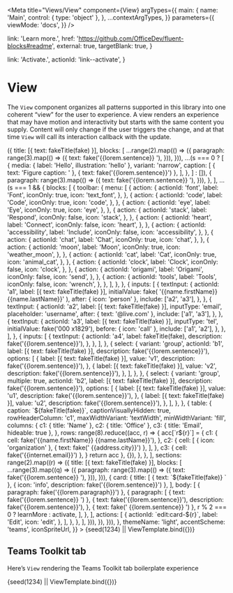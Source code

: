 


<Meta
  title="Views/View"
  component={View}
  argTypes={{
    main: {
      name: 'Main',
      control: { type: 'object' },
    },
    ...contextArgTypes,
  }}
  parameters={{
    viewMode: 'docs',
  }}
/>


  link: 'Learn more.',
  href: 'https://github.com/OfficeDev/fluent-blocks#readme',
  external: true,
  targetBlank: true,
}

  link: 'Activate.',
  actionId: 'link--activate',
}

# View

The `View` component organizes all patterns supported in this library into one
coherent “view” for the user to experience. A view renders an experience that
may have motion and interactivity but starts with the same content you
supply. Content will only change if the user triggers the change, and at
that time `View` will call its interaction callback with the update.

<Canvas withSource="none">
  <Story
    name="Intro"
    args={{
      main: {
        title: [{ text: 'Fluent Blocks' }],
        abstract: [
          {
            text: 'This is a demonstration of Fluent Blocks’ View component. ',
          },
          { text: fake('{{lorem.paragraph}}') },
        ],
        sections: range(4).map((s) => ({
          title: [{ text: fakeTitle(fake) }],
          blocks: [
            ...range(2).map(() => ({
              paragraph: range(3).map(() => ({
                text: fake('{{lorem.sentence}} '),
              })),
            })),
            ...(s === 0
              ? [
                  {
                    media: { label: 'Hello', illustration: 'hello' },
                    variant: 'narrow',
                    caption: [
                      { text: 'Figure caption: ' },
                      { text: fake('{{lorem.sentence}}') },
                    ],
                  },
                ]
              : []),
            {
              paragraph: range(3).map(() => ({
                text: fake('{{lorem.sentence}} '),
              })),
            },
          ],
          ...(s === 1 && {
            blocks: [
              {
                toolbar: {
                  menu: [
                    {
                      action: {
                        actionId: 'font',
                        label: 'Font',
                        iconOnly: true,
                        icon: 'text_font',
                      },
                    },
                    {
                      action: {
                        actionId: 'code',
                        label: 'Code',
                        iconOnly: true,
                        icon: 'code',
                      },
                    },
                    {
                      action: {
                        actionId: 'eye',
                        label: 'Eye',
                        iconOnly: true,
                        icon: 'eye',
                      },
                    },
                    {
                      action: {
                        actionId: 'stack',
                        label: 'Respond',
                        iconOnly: false,
                        icon: 'stack',
                      },
                    },
                    {
                      action: {
                        actionId: 'heart',
                        label: 'Connect',
                        iconOnly: false,
                        icon: 'heart',
                      },
                    },
                    {
                      action: {
                        actionId: 'accessibility',
                        label: 'Include',
                        iconOnly: false,
                        icon: 'accessibility',
                      },
                    },
                    {
                      action: {
                        actionId: 'chat',
                        label: 'Chat',
                        iconOnly: true,
                        icon: 'chat',
                      },
                    },
                    {
                      action: {
                        actionId: 'moon',
                        label: 'Moon',
                        iconOnly: true,
                        icon: 'weather_moon',
                      },
                    },
                    {
                      action: {
                        actionId: 'cat',
                        label: 'Cat',
                        iconOnly: true,
                        icon: 'animal_cat',
                      },
                    },
                    {
                      action: {
                        actionId: 'clock',
                        label: 'Clock',
                        iconOnly: false,
                        icon: 'clock',
                      },
                    },
                    {
                      action: {
                        actionId: 'origami',
                        label: 'Origami',
                        iconOnly: false,
                        icon: 'send',
                      },
                    },
                    {
                      action: {
                        actionId: 'tools',
                        label: 'Tools',
                        iconOnly: false,
                        icon: 'wrench',
                      },
                    },
                  ],
                },
              },
              {
                inputs: [
                  {
                    textInput: {
                      actionId: 'a1',
                      label: [{ text: fakeTitle(fake) }],
                      initialValue: fake(
                        '{{name.firstName}} {{name.lastName}}'
                      ),
                      after: { icon: 'person' },
                      include: ['a2', 'a3'],
                    },
                  },
                  {
                    textInput: {
                      actionId: 'a2',
                      label: [{ text: fakeTitle(fake) }],
                      inputType: 'email',
                      placeholder: 'username',
                      after: { text: '@live.com' },
                      include: ['a1', 'a3'],
                    },
                  },
                  {
                    textInput: {
                      actionId: 'a3',
                      label: [{ text: fakeTitle(fake) }],
                      inputType: 'tel',
                      initialValue: fake('000 x1829'),
                      before: { icon: 'call' },
                      include: ['a1', 'a2'],
                    },
                  },
                ],
              },
              {
                inputs: [
                  {
                    textInput: {
                      actionId: 'a4',
                      label: fakeTitle(fake),
                      description: fake('{{lorem.sentence}}'),
                    },
                  },
                ],
              },
              {
                select: {
                  variant: 'group',
                  actionId: 'b1',
                  label: [{ text: fakeTitle(fake) }],
                  description: fake('{{lorem.sentence}}'),
                  options: [
                    {
                      label: [{ text: fakeTitle(fake) }],
                      value: 'v1',
                      description: fake('{{lorem.sentence}}'),
                    },
                    {
                      label: [{ text: fakeTitle(fake) }],
                      value: 'v2',
                      description: fake('{{lorem.sentence}}'),
                    },
                  ],
                },
              },
              {
                select: {
                  variant: 'group',
                  multiple: true,
                  actionId: 'b2',
                  label: [{ text: fakeTitle(fake) }],
                  description: fake('{{lorem.sentence}}'),
                  options: [
                    {
                      label: [{ text: fakeTitle(fake) }],
                      value: 'u1',
                      description: fake('{{lorem.sentence}}'),
                    },
                    {
                      label: [{ text: fakeTitle(fake) }],
                      value: 'u2',
                      description: fake('{{lorem.sentence}}'),
                    },
                  ],
                },
              },
              {
                table: {
                  caption: `${fakeTitle(fake)}`,
                  captionVisuallyHidden: true,
                  rowHeaderColumn: 'c1',
                  maxWidthVariant: 'textWidth',
                  minWidthVariant: 'fill',
                  columns: {
                    c1: { title: 'Name' },
                    c2: { title: 'Office' },
                    c3: { title: 'Email', hideable: true },
                  },
                  rows: range(8).reduce((acc, r) => {
                    acc[`r${r}`] = {
                      c1: {
                        cell: fake('{{name.firstName}} {{name.lastName}}'),
                      },
                      c2: {
                        cell: [
                          { icon: 'organization' },
                          { text: fake(' {{address.city}}') },
                        ],
                      },
                      c3: { cell: fake('{{internet.email}}') },
                    }
                    return acc
                  }, {}),
                },
              },
            ],
            sections: range(2).map((r) => ({
              title: [{ text: fakeTitle(fake) }],
              blocks: [
                ...range(3).map((q) => ({
                  paragraph: range(3).map(() => ({
                    text: fake('{{lorem.sentence}} '),
                  })),
                })),
                {
                  card: {
                    title: [
                      { text: `${fakeTitle(fake)} ` },
                      { icon: 'info', description: fake('{{lorem.sentence}}') },
                    ],
                    body: [
                      { paragraph: fake('{{lorem.paragraph}}') },
                      {
                        paragraph: [
                          { text: fake('{{lorem.sentence}} ') },
                          {
                            text: fake('{{lorem.sentence}}'),
                            description: fake('{{lorem.sentence}}'),
                          },
                          { text: fake(' {{lorem.sentence}} ') },
                          r % 2 === 0 ? learnMore : activate,
                        ],
                      },
                    ],
                    actions: [
                      {
                        actionId: `edit:card-${r}`,
                        label: 'Edit',
                        icon: 'edit',
                      },
                    ],
                  },
                },
              ],
            })),
          }),
        })),
      },
      themeName: 'light',
      accentScheme: 'teams',
      iconSpriteUrl,
    }}
  >
    {seed(1234) || ViewTemplate.bind({})}
  </Story>
</Canvas>

<ArgsTable story="Intro" />

## Teams Toolkit tab

Here’s `View` rendering the Teams Toolkit tab boilerplate experience

<Canvas>
  <Story
    name="Teams Toolkit tab"
    args={{
      main: {
        title: 'Congratulations!',
        abstract: 'Your app is running in your local environment',
        message: { media: { label: 'Hello', illustration: 'hello' } },
        blocks: [
          {
            card: {
              title: 'How to get started',
              titleVisuallyHidden: true,
              body: [
                {
                  tabs: [
                    {
                      tab: { label: '1. Build your app locally' },
                      panel: [
                        { paragraph: 'Change this code', level: 2 },
                        {
                          paragraph: [
                            'The front end is a ',
                            { text: 'create-react-app', variant: 'code' },
                            '. The entry point is ',
                            { text: 'tabs/src/index.tsx', variant: 'code' },
                            '. Just save any file and this page will reload automatically.',
                          ],
                        },
                        {
                          paragraph: 'Get the current user',
                          level: 2,
                        },
                        {
                          paragraph:
                            'Access basic information about the user like this:',
                        },
                        {
                          caption:
                            'Javascript code for accessing the user’s basic information',
                          captionVisuallyHidden: true,
                          media: {
                            label:
                              'Typescript code for fetching Teams user credentials',
                            code: 'const credential = new TeamsUserCredential();\nconst user = await credential.getUserInfo();',
                          },
                        },
                        {
                          paragraph: 'Get the user’s profile photo',
                          level: 2,
                        },
                        {
                          paragraph:
                            'Click below to authorize this app to read your profile photo using Microsoft Graph.',
                        },
                        {
                          inputs: [
                            {
                              button: {
                                actionId: 'auth',
                                label: 'Authorize',
                                variant: 'primary',
                              },
                            },
                          ],
                          variant: 'narrow-block',
                        },
                      ],
                    },
                    {
                      tab: { label: '2. Provision & deploy to the cloud' },
                      panel: [
                        {
                          paragraph: 'Deploy to the cloud',
                          level: 2,
                        },
                        {
                          paragraph:
                            'Before publishing your app to Teams App Catalog, you may want to provision and deploy your app’s resources to the cloud to make sure your app will be running smoothly!',
                        },
                        {
                          paragraph: [
                            'To provision your resources, you can either use our CLI command ',
                            { text: 'teamsfx provision', variant: 'code' },
                            ' or apply “Teams: Provision in the cloud” in Command palette.',
                          ],
                        },
                        {
                          paragraph: [
                            'To deploy your app, you can either use our CLI command ',
                            { text: 'teamsfx deploy', variant: 'code' },
                            ' or apply “Teams: Deploy to the cloud” in Command palette.',
                          ],
                        },
                        {
                          media: {
                            light: 'https://i.ibb.co/LdW9rHH/deploy.png',
                            dark: 'https://i.ibb.co/LdW9rHH/deploy.png',
                            highContrast: 'https://i.ibb.co/LdW9rHH/deploy.png',
                            label:
                              'Screenshot of deploying in Visual Studio Code.',
                          },
                        },
                      ],
                    },
                    {
                      tab: { label: '3. Publish to Teams' },
                      panel: [
                        {
                          paragraph: 'Publish to Teams',
                          level: 2,
                        },
                        {
                          paragraph:
                            'Your app’s resources and infrastructure are deployed and ready? Publish and register your app to Teams app catalog to share your app with others in your organization!',
                        },
                        {
                          media: {
                            light: 'https://i.ibb.co/pj5VzYQ/publish.png',
                            dark: 'https://i.ibb.co/pj5VzYQ/publish.png',
                            highContrast:
                              'https://i.ibb.co/pj5VzYQ/publish.png',
                            label:
                              'Screenshot of publishing in Visual Studio Code.',
                          },
                        },
                      ],
                    },
                  ],
                  label: 'Steps to get started',
                  tabListVariant: 'center',
                },
              ],
            },
          },
        ],
      },
      accentScheme: 'teams',
    }}
  >
    {seed(1234) || ViewTemplate.bind({})}
  </Story>
</Canvas>
